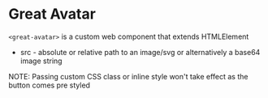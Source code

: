 # Great Avatar

`<great-avatar>` is a custom web component that extends HTMLElement

-   src - absolute or relative path to an image/svg or alternatively a base64 image string

NOTE: Passing custom CSS class or inline style won't take effect as the button comes pre styled
